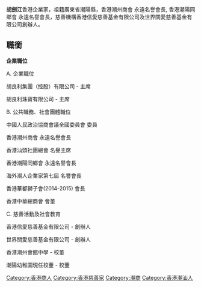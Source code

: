 {{copy edit|time=2014-02-05T10:38:56+00:00}}
{{no footnotes|time=2014-02-05T10:38:56+00:00}}



'''胡劍江'''香港企業家，祖籍廣東省潮陽縣，香港潮州商會 永遠名譽會長, 香港潮陽同鄉會 永遠名譽會長，慈善機構香港信愛慈善基金有限公司及世界關愛慈善基金有限公司創辦人。

== 職銜 ==

'''企業職位'''

A. 企業職位

胡良利集團（控股）有限公司 - 主席

胡良利珠寶有限公司 - 主席


B. 公共職務、社會團體職位

中國人民政治協商會議全國委員會 委員 

香港潮州商會 永遠名譽會長

香港汕頭社團總會 名譽主席

香港潮陽同鄉會 永遠名譽會長

海外潮人企業家第七屆 名譽會長

香港華都獅子會(2014-2015) 會長

香港中華總商會 會董


C. 慈善活動及社會教育

香港信愛慈善基金有限公司 - 創辦人

世界關愛慈善基金有限公司  - 創辦人

香港潮州會館中學 - 校董

潮陽幼稚園現任校董 - 校董


[[Category:香港商人|Category:香港商人]]
[[Category:香港慈善家|Category:香港慈善家]]
[[Category:潮商|Category:潮商]]
[[Category:香港潮汕人|Category:香港潮汕人]]